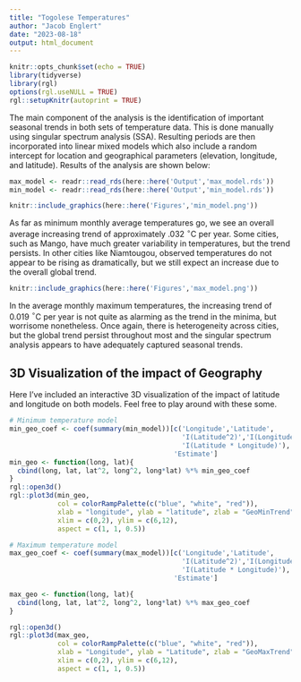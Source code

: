 ```yaml
---
title: "Togolese Temperatures"
author: "Jacob Englert"
date: "2023-08-18"
output: html_document
---
```


```r
knitr::opts_chunk$set(echo = TRUE)
library(tidyverse)
library(rgl)
options(rgl.useNULL = TRUE)
rgl::setupKnitr(autoprint = TRUE)
```

The main component of the analysis is the identification of important seasonal trends in both sets of temperature data. This is done manually using singular spectrum analysis (SSA). Resulting periods are then incorporated into linear mixed models which also include a random intercept for location and geographical parameters (elevation, longitude, and latitude). Results of the analysis are shown below:

```r
max_model <- readr::read_rds(here::here('Output','max_model.rds'))
min_model <- readr::read_rds(here::here('Output','min_model.rds'))
```

```r
knitr::include_graphics(here::here('Figures','min_model.png'))
```

As far as minimum monthly average temperatures go, we see an overall average increasing trend of approximately .032 $^\circ$C per year. Some cities, such as Mango, have much greater variability in temperatures, but the trend persists. In other cities like Niamtougou, observed temperatures do not appear to be rising as dramatically, but we still expect an increase due to the overall global trend.

```r
knitr::include_graphics(here::here('Figures','max_model.png'))
```

In the average monthly maximum temperatures, the increasing trend of 0.019 $^\circ$C per year is not quite as alarming as the trend in the minima, but worrisome nonetheless. Once again, there is heterogeneity across cities, but the global trend persist throughout most and the singular spectrum analysis appears to have adequately captured seasonal trends.

## 3D Visualization of the impact of Geography
Here I've included an interactive 3D visualization of the impact of latitude and longitude on both models. Feel free to play around with these some.
```r
# Minimum temperature model
min_geo_coef <- coef(summary(min_model))[c('Longitude','Latitude', 
                                           'I(Latitude^2)','I(Longitude^2)',
                                           'I(Latitude * Longitude)'),
                                         'Estimate']
min_geo <- function(long, lat){
  cbind(long, lat, lat^2, long^2, long*lat) %*% min_geo_coef
}
rgl::open3d()
rgl::plot3d(min_geo, 
            col = colorRampPalette(c("blue", "white", "red")), 
            xlab = "longitude", ylab = "latitude", zlab = "GeoMinTrend", 
            xlim = c(0,2), ylim = c(6,12),
            aspect = c(1, 1, 0.5))
```

```r
# Maximum temperature model
max_geo_coef <- coef(summary(max_model))[c('Longitude','Latitude', 
                                           'I(Latitude^2)','I(Longitude^2)',
                                           'I(Latitude * Longitude)'),
                                         'Estimate']

max_geo <- function(long, lat){
  cbind(long, lat, lat^2, long^2, long*lat) %*% max_geo_coef
}

rgl::open3d()
rgl::plot3d(max_geo, 
            col = colorRampPalette(c("blue", "white", "red")), 
            xlab = "Longitude", ylab = "Latitude", zlab = "GeoMaxTrend", 
            xlim = c(0,2), ylim = c(6,12),
            aspect = c(1, 1, 0.5))
```